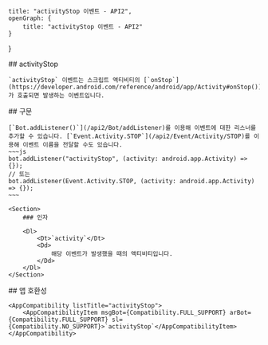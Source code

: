 
    title: "activityStop 이벤트 - API2",
    openGraph: {
        title: "activityStop 이벤트 - API2"
    }
}

<Section>
    ## activityStop

    `activityStop` 이벤트는 스크립트 액티비티의 [`onStop`](https://developer.android.com/reference/android/app/Activity#onStop())가 호출되면 발생하는 이벤트입니다.
</Section>
<Section>
    ## 구문

    [`Bot.addListener()`](/api2/Bot/addListener)를 이용해 이벤트에 대한 리스너를 추가할 수 있습니다. [`Event.Activity.STOP`](/api2/Event/Activity/STOP)를 이용해 이벤트 이름을 전달할 수도 있습니다.
    ~~~js
    bot.addListener("activityStop", (activity: android.app.Activity) => {});
    // 또는
    bot.addListener(Event.Activity.STOP, (activity: android.app.Activity) => {});
    ~~~

    <Section>
        ### 인자

        <Dl>
            <Dt>`activity`</Dt>
            <Dd>
                해당 이벤트가 발생했을 때의 액티비티입니다.
            </Dd>
        </Dl>
    </Section>
</Section>
<Section>
    ## 앱 호환성

    <AppCompatibility listTitle="activityStop">
        <AppCompatibilityItem msgBot={Compatibility.FULL_SUPPORT} arBot={Compatibility.FULL_SUPPORT} sl={Compatibility.NO_SUPPORT}>`activityStop`</AppCompatibilityItem>
    </AppCompatibility>
</Section>